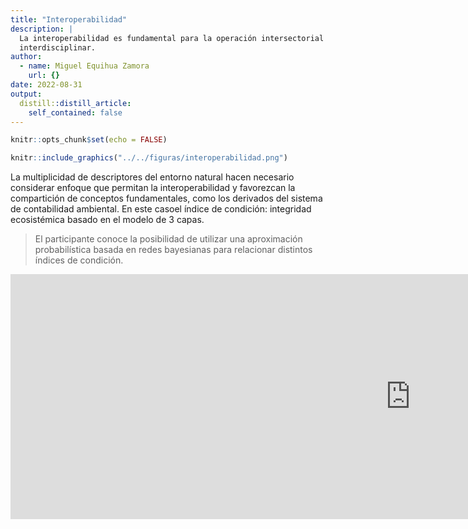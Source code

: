 ```yaml
---
title: "Interoperabilidad"
description: |
  La interoperabilidad es fundamental para la operación intersectorial e incluso
  interdisciplinar.
author:
  - name: Miguel Equihua Zamora
    url: {}
date: 2022-08-31
output:
  distill::distill_article:
    self_contained: false
---
```




```r
knitr::opts_chunk$set(echo = FALSE)
```

```r

knitr::include_graphics("../../figuras/interoperabilidad.png")
```


La multiplicidad de descriptores del entorno natural hacen necesario considerar enfoque que permitan la interoperabilidad y favorezcan la compartición de conceptos fundamentales, como los derivados del sistema de contabilidad ambiental. En este casoel índice de condición: integridad ecosistémica basado en el modelo de 3 capas.

> El participante conoce la posibilidad de utilizar una aproximación probabilística basada en redes bayesianas para relacionar distintos índices de condición.
  
  <iframe src="https://docs.google.com/presentation/d/e/2PACX-1vSACZYGN6q7tjcxJYo_74T4W1li2MpW0qY2qiWdfHFSbBnx11lkv8OYE8dcQl8Mog/embed?start=false&loop=false&delayms=3000" frameborder="0" width="1280" height="392" allowfullscreen="true" mozallowfullscreen="true" webkitallowfullscreen="true"></iframe>
